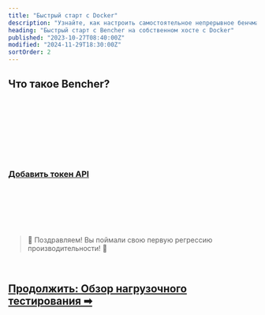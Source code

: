 ```yaml
---
title: "Быстрый старт с Docker"
description: "Узнайте, как настроить самостоятельное непрерывное бенчмаркинг с Bencher"
heading: "Быстрый старт с Bencher на собственном хосте с Docker"
published: "2023-10-27T08:40:00Z"
modified: "2024-11-29T18:30:00Z"
sortOrder: 2
---
```



## Что такое Bencher?

<BencherIntro />

<br />

<DockerSelfHosted />

<br />

<DockerInstall />

<br />

<DockerInstallCli />

<br />

<DockerRunServers />

<br />

<DockerBencherHost />

<br />

<DockerSelfHostedAccount />

<br />

<QSApiToken>
    <h3><a id="add-api-token" href="http://localhost:3000/console/users/tokens/add?back=aHR0cHM6Ly9iZW5jaGVyLmRldi9ydS9kb2NzL3R1dG9yaWFsL3F1aWNrLXN0YXJ0LyNhZGQtYXBpLXRva2Vu">Добавить токен API</a></h3>
</QSApiToken>

<br />

<QSCreateProject />

<br />

<QSRunReport />

<br />

<QSGenerateAlert />

<br />
<br />

> 🐰 Поздравляем! Вы поймали свою первую регрессию производительности! 🎉

<br />

<h2><a href="/ru/docs/explanation/benchmarking/">Продолжить: Обзор нагрузочного тестирования ➡</a></h2>
